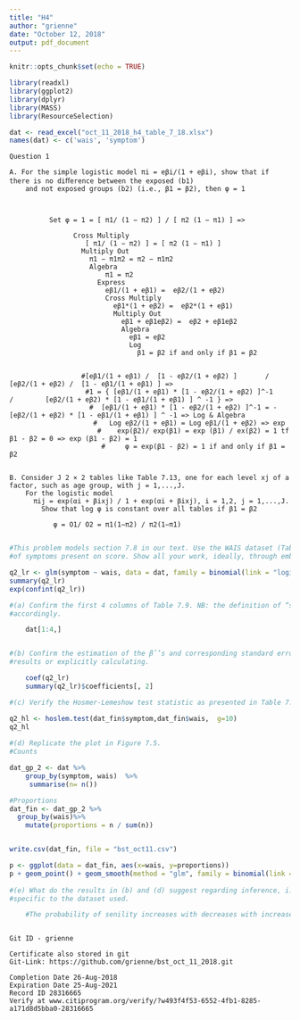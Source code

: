 ```yaml
---
title: "H4"
author: "grienne"
date: "October 12, 2018"
output: pdf_document
---
```


```r
knitr::opts_chunk$set(echo = TRUE)
```

```r
library(readxl)
library(ggplot2)
library(dplyr)
library(MASS)
library(ResourceSelection)

dat <- read_excel("oct_11_2018_h4_table_7_18.xlsx")
names(dat) <- c('wais', 'symptom')

```

```Question

Question 1

A. For the simple logistic model πi = eβi/(1 + eβi), show that if there is no diﬀerence between the exposed (b1)
    and not exposed groups (b2) (i.e., β1 = β2), then φ = 1
      
       
    
          Set φ = 1 = [ π1/ (1 − π2) ] / [ π2 (1 − π1) ] =>
                
                Cross Multiply   
                   [ π1/ (1 − π2) ] = [ π2 (1 − π1) ]
                  Multiply Out
                    π1 − π1π2 = π2 − π1π2
                    Algebra
                        π1 = π2
                      Express
                        eβ1/(1 + eβ1) =  eβ2/(1 + eβ2)
                        Cross Multiply
                          eβ1*(1 + eβ2) =  eβ2*(1 + eβ1)
                          Multiply Out 
                            eβ1 + eβ1eβ2) =  eβ2 + eβ1eβ2
                            Algebra
                              eβ1 = eβ2
                              Log
                                β1 = β2 if and only if β1 = β2
                          
                          
                  #[eβ1/(1 + eβ1) /  [1 - eβ2/(1 + eβ2) ]       /        [eβ2/(1 + eβ2) /  [1 - eβ1/(1 + eβ1) ] =>
                   #1 = { [eβ1/(1 + eβ1) * [1 - eβ2/(1 + eβ2) ]^-1       /        [eβ2/(1 + eβ2) * [1 - eβ1/(1 + eβ1) ] ^ -1 } =>
                    #  [eβ1/(1 + eβ1) * [1 - eβ2/(1 + eβ2) ]^-1 = -[eβ2/(1 + eβ2) * [1 - eβ1/(1 + eβ1) ] ^ -1 => Log & Algebra
                     #   Log eβ2/(1 + eβ1) = Log eβ1/(1 + eβ2) => exp
                      #    exp(β2)/ exp(β1) = exp (β1) / ex(β2) = 1 tf β1 - β2 = 0 => exp (β1 - β2) = 1
                       #     φ = exp(β1 - β2) = 1 if and only if β1 = β2
            
      
B. Consider J 2 × 2 tables like Table 7.13, one for each level xj of a factor, such as age group, with j = 1,...,J. 
    For the logistic model
      πij = exp(αi + βixj) / 1 + exp(αi + βixj), i = 1,2, j = 1,...,J.
        Show that log φ is constant over all tables if β1 = β2   

           φ = O1/ O2 = π1(1−π2) / π2(1−π1)
        
```

```r
#This problem models section 7.8 in our text. Use the WAIS dataset (Table 7.8) and conduct logisitic regression
#of symptoms present on score. Show all your work, ideally, through embedded code and interpreted results.

q2_lr <- glm(symptom ~ wais, data = dat, family = binomial(link = "logit"))
summary(q2_lr)
exp(confint(q2_lr))

#(a) Confirm the first 4 columns of Table 7.9. NB: the definition of “success” appears to have flip-flopped. Plan
#accordingly.

    dat[1:4,]


#(b) Confirm the estimation of the βˆ’s and corresponding standard errors by extracting from your logistic regression
#results or explicitly calculating.

    coef(q2_lr)
    summary(q2_lr)$coefficients[, 2]

#(c) Verify the Hosmer-Lemeshow test statistic as presented in Table 7.10.

q2_hl <- hoslem.test(dat_fin$symptom,dat_fin$wais,  g=10)
q2_hl    
    
#(d) Replicate the plot in Figure 7.5.
#Counts

dat_gp_2 <- dat %>%
    group_by(symptom, wais)  %>%
     summarise(n= n())

#Proportions
dat_fin <- dat_gp_2 %>%
  group_by(wais)%>%
    mutate(proportions = n / sum(n))


write.csv(dat_fin, file = "bst_oct11.csv")

p <- ggplot(data = dat_fin, aes(x=wais, y=proportions))
p + geom_point() + geom_smooth(method = "glm", family = binomial(link = 'logit'), se= FALSE)
    
#(e) What do the results in (b) and (d) suggest regarding inference, i.e., what do you conclude? Use verbiage
#specific to the dataset used.

    #The probability of senility increases with decreases with increased WAIS score.....(finish after assistance)



```




```Question

Git ID - grienne

```

```Question

Certificate also stored in git
Git-Link: https://github.com/grienne/bst_oct_11_2018.git

Completion Date 26-Aug-2018
Expiration Date 25-Aug-2021
Record ID 28316665
Verify at www.citiprogram.org/verify/?w493f4f53-6552-4fb1-8285-a171d8d5bba0-28316665
```